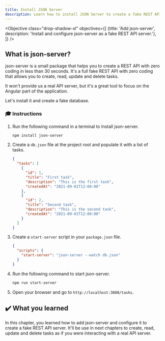 ```yaml
---
title: Install JSON Server
description: Learn how to install JSON Server to create a fake REST API.
---
```



<Objective class="drop-shadow-xl" objectives={[
    {title: 'Add json-server', description: 'Install and configure json-server as a fake REST API server.'},
]} />

## What is json-server?

json-server is a small package that helps you to create a REST API with zero coding in less than 30 seconds.
It's a full fake REST API with zero coding that allows you to create, read, update and delete tasks.

It won't provide us a real API server, but it's a great tool to focus on the Angular part of the application.

Let's install it and create a fake database.

### 🎓 Instructions

<Steps>

1. Run the following command in a terminal to Install json-server.

    ```bash
    npm install json-server
    ```
2. Create a `db.json` file at the project root and populate it with a list of tasks.

    ```json
    {
      "tasks": [
        {
          "id": 1,
          "title": "First task",
          "description": "This is the first task",
          "createdAt": "2021-09-01T12:00:00"
        },
        {
          "id": 2,
          "title": "Second task",
          "description": "This is the second task",
          "createdAt": "2021-09-01T12:00:00"
        }
      ]
    }
    ```
3. Create a `start-server` script in your `package.json` file.

    ```json
    {
      "scripts": {
        "start-server": "json-server --watch db.json"
      }
    }
    ```
4. Run the following command to start json-server.

    ```bash
    npm run start-server
    ```
5. Open your browser and go to `http://localhost:3000/tasks`.

</Steps>


## ✔️ What you learned

In this chapter, you learned how to add json-server and configure it to create a fake REST API server.
It'll be use in next chapters to create, read, update and delete tasks as if you were interacting with a real API server.






